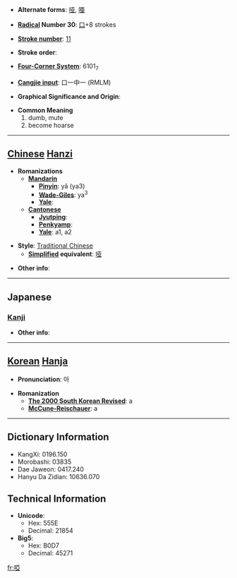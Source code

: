 * '''Alternate forms''': [[哑]], [[唖]]

* '''[[Wiktionary:Chinese radical index| Radical]] Number 30''': [[Wiktionary:Chinese radical index 口|口]]+8 strokes

* '''[[Wiktionary:Chinese total strokes index|Stroke number]]''': [[Wiktionary:Chinese total strokes index 11|11]]

* '''Stroke order''': 

* '''[[Wiktionary:Chinese four corner index|Four-Corner System]]''': 6101<sub>7</sub>

* '''[[Wiktionary:Chinese Cangjie index|Cangjie input]]''': 口一中一 (RMLM)

* '''Graphical Significance and Origin''': 

* '''Common Meaning'''
*#dumb, mute
*# become hoarse


----

== [[Chinese]] [[Hanzi]] ==

* '''Romanizations'''
** '''[[Mandarin]]'''
*** '''[[Pinyin]]''': yǎ (ya3)
*** '''[[Wade-Giles]]''': ya<sup>3</sup>
*** '''[[Yale]]''': 
** '''[[Cantonese]]'''
*** '''[[Jyutping]]''':
*** '''[[Penkyamp]]''': 
*** '''[[Yale]]''': a1, a2

* '''Style''': [[Traditional Chinese]] 
** '''[[Simplified Chinese|Simplified]] equivalent''': [[哑]]

* '''Other info''': 

----

==Japanese==
===[[Kanji]]===
{{kanji|on readings=[[あ]] (a)|kun readings=[[おし]] (oshi)}}

* '''Other info''':  

----

== [[Korean]] [[Hanja]] ==

* '''Pronunciation''': 아

* '''Romanization'''
** '''[[The 2000 South Korean Revised Romanization|The 2000 South Korean Revised]]''': a
** '''[[McCune-Reischauer]]''': a

----

== Dictionary Information ==

* KangXi: 0196.150
* Morobashi: 03835
* Dae Jaweon: 0417.240
* Hanyu Da Zidian: 10636.070

== Technical Information ==

* '''Unicode''':
** Hex: 555E
** Decimal: 21854
* '''Big5''':
** Hex: B0D7
** Decimal: 45271

[[fr:啞]]